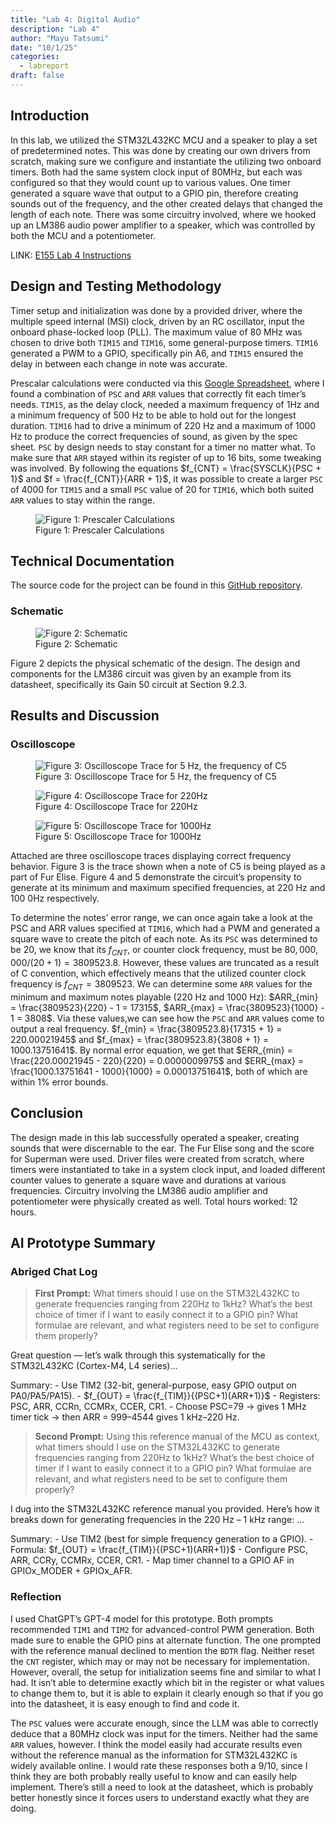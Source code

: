 ```yaml
---
title: "Lab 4: Digital Audio"
description: "Lab 4"
author: "Mayu Tatsumi"
date: "10/1/25"
categories:
  - labreport
draft: false
---
```


## Introduction
In this lab, we utilized the STM32L432KC MCU and a speaker to play a set of predetermined notes. This was done by creating our own drivers from scratch, making sure we configure and instantiate the utilizing two onboard timers. Both had the same system clock input of 80MHz, but each was configured so that they would count up to various values. One timer generated a square wave that output to a GPIO pin, therefore creating sounds out of the frequency, and the other created delays that changed the length of each note. There was some circuitry involved, where we hooked up an LM386 audio power amplifier to a speaker, which was controlled by both the MCU and a potentiometer.

LINK: [E155 Lab 4 Instructions](https://hmc-e155.github.io/lab/lab4/)

## Design and Testing Methodology

Timer setup and initialization was done by a provided driver, where the multiple speed internal (MSI) clock, driven by an RC oscillator, input the onboard phase-locked loop (PLL). The maximum value of 80 MHz was chosen to drive both `TIM15` and `TIM16`, some general-purpose timers. `TIM16` generated a PWM to a GPIO, specifically pin A6, and `TIM15` ensured the delay in between each change in note was accurate.

Prescalar calculations were conducted via this [Google Spreadsheet](https://docs.google.com/spreadsheets/d/1xsVYfNPvEk6cIlUN48iN7crt9nA_SKiWPjaxsmkV04I/edit?usp=sharing), where I found a combination of `PSC` and `ARR` values that correctly fit each timer's needs. `TIM15`, as the delay clock, needed a maximum frequency of 1Hz and a minimum frequency of 500 Hz to be able to hold out for the longest duration. `TIM16` had to drive a minimum of 220 Hz and a maximum of 1000 Hz to produce the correct frequencies of sound, as given by the spec sheet. `PSC` by design needs to stay constant for a timer no matter what. To make sure that `ARR` stayed within its register of up to 16 bits, some tweaking was involved. By following the equations $f_{CNT} = \frac{SYSCLK}{PSC + 1}$ and $f = \frac{f_{CNT}}{ARR + 1}$, it was possible to create a larger `PSC` of 4000 for `TIM15` and a small `PSC` value of 20 for `TIM16`, which both suited `ARR` values to stay within the range.

![Figure 1: Prescaler Calculations](images/lab4-psc.png)

## Technical Documentation

The source code for the project can be found in this [GitHub repository](https://github.com/mayu-tatsu/e155-lab4).

### Schematic

![Figure 2: Schematic](images/lab4-schem.jpg)

Figure 2 depicts the physical schematic of the design. The design and components for the LM386 circuit was given by an example from its datasheet, specifically its Gain 50 circuit at Section 9.2.3.

## Results and Discussion

### Oscilloscope

![Figure 3: Oscilloscope Trace for 5 Hz, the frequency of C5](images/lab4-oscope.png)

![Figure 4: Oscilloscope Trace for 220Hz](images/lab4-oscope-220.png)

![Figure 5: Oscilloscope Trace for 1000Hz](images/lab4-oscope-1000.png)

Attached are three oscilloscope traces displaying correct frequency behavior. Figure 3 is the trace shown when a note of C5 is being played as a part of Fur Elise. Figure 4 and 5 demonstrate the circuit's propensity to generate at its minimum and maximum specified frequencies, at 220 Hz and 100 0Hz respectively.

To determine the notes' error range, we can once again take a look at the PSC and ARR values specified at `TIM16`, which had a PWM and generated a square wave to create the pitch of each note. As its `PSC` was determined to be 20, we know that its $f_{CNT}$, or counter clock frequency, must be $80,000,000 / (20+1) = 3809523.8$. However, these values are truncated as a result of C convention, which effectively means that the utilized counter clock frequency is $f_{CNT} = 3809523$. We can determine some `ARR` values for the minimum and maximum notes playable (220 Hz and 1000 Hz): $ARR_{min} = \frac{3809523}{220} - 1 = 17315$, $ARR_{max} = \frac{3809523}{1000} - 1 = 3808$. Via these values,we can see how the `PSC` and `ARR` values come to output a real frequency. $f_{min} = \frac{3809523.8}{17315 + 1} = 220.00021945$ and $f_{max} = \frac{3809523.8}{3808 + 1} = 1000.13751641$. By normal error equation, we get that $ERR_{min} = \frac{220.00021945 - 220}{220} = 0.0000009975$ and $ERR_{max} = \frac{1000.13751641 - 1000}{1000} = 0.00013751641$, both of which are within 1% error bounds.

## Conclusion

The design made in this lab successfully operated a speaker, creating sounds that were discernable to the ear. The Fur Elise song and the score for Superman were used. Driver files were created from scratch, where timers were instantiated to take in a system clock input, and loaded different counter values to generate a square wave and durations at various frequencies. Circuitry involving the LM386 audio amplifier and potentiometer were physically created as well. Total hours worked: 12 hours.

## AI Prototype Summary

### Abriged Chat Log

> **First Prompt:** What timers should I use on the STM32L432KC to generate frequencies ranging from 220Hz to 1kHz? What’s the best choice of timer if I want to easily connect it to a GPIO pin? What formulae are relevant, and what registers need to be set to configure them properly?

Great question — let’s walk through this systematically for the STM32L432KC (Cortex-M4, L4 series)...

Summary:
- Use TIM2 (32-bit, general-purpose, easy GPIO output on PA0/PA5/PA15).
- $f_{OUT} = \frac{f_{TIM}}{(PSC+1)(ARR+1)}$
- Registers: PSC, ARR, CCRn, CCMRx, CCER, CR1.
- Choose PSC=79 → gives 1 MHz timer tick → then ARR = 999–4544 gives 1 kHz–220 Hz.

> **Second Prompt:** Using this reference manual of the MCU as context, what timers should I use on the STM32L432KC to generate frequencies ranging from 220Hz to 1kHz? What’s the best choice of timer if I want to easily connect it to a GPIO pin? What formulae are relevant, and what registers need to be set to configure them properly?

I dug into the STM32L432KC reference manual you provided. Here’s how it breaks down for generating frequencies in the 220 Hz – 1 kHz range: ...

Summary:
- Use TIM2 (best for simple frequency generation to a GPIO).
- Formula: $f_{OUT} = \frac{f_{TIM}}{(PSC+1)(ARR+1)}$
- Configure PSC, ARR, CCRy, CCMRx, CCER, CR1.
- Map timer channel to a GPIO AF in GPIOx_MODER + GPIOx_AFR.

### Reflection

I used ChatGPT's GPT-4 model for this prototype. Both prompts recommended `TIM1` and `TIM2` for advanced-control PWM generation. Both made sure to enable the GPIO pins at alternate function. The one prompted with the reference manual declined to mention the `BDTR` flag. Neither reset the `CNT` register, which may or may not be necessary for implementation. However, overall, the setup for initialization seems fine and similar to what I had. It isn't able to determine exactly which bit in the register or what values to change them to, but it is able to explain it clearly enough so that if you go into the datasheet, it is easy enough to find and code it. 

The `PSC` values were accurate enough, since the LLM was able to correctly deduce that a 80MHz clock was input for the timers. Neither had the same `ARR` values, however. I think the model easily had accurate results even without the reference manual as the information for STM32L432KC is widely available online. I would rate these responses both a 9/10, since I think they are both probably really useful to know and can easily help implement. There's still a need to look at the datasheet, which is probably better honestly since it forces  users to understand exactly what they are doing.